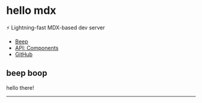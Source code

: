 
<Head>
  <title>Hello</title>
</Head>

# hello mdx

:zap: Lightning-fast MDX-based dev server

- [Beep](/beep)
- [API: Components](/api/components)
- [GitHub](https://github.com/jxnblk/mdx-go)

## beep boop

hello there!

---

